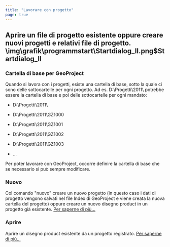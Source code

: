 ```yaml
---
title: "Lavorare con progetto"
page: true
---
```

## Aprire un file di progetto esistente oppure creare nuovi progetti e relativi file di progetto.<Image>\img\grafik\programmstart\Startdialog_II.png$Startdialog_II</Image>

### Cartella di base per GeoProject
Quando si lavora con i progetti, esiste una cartella di base, sotto la quale ci sono delle sottocartelle per ogni progetto. Ad es. D:\Progetti\2011\ potrebbe essere la cartella di base e poi delle sottocartelle per ogni mandato:

- D:\Progetti\2011\

- D:\Progetti\2011\GZ1000

- D:\Progetti\2011\GZ1001 

- D:\Progetti\2011\GZ1002

- D:\Progetti\2011\GZ1003

- ...





Per poter lavorare con GeoProject, occorre definire la cartella di base che se necessario si pu&#242; sempre modificare.

### Nuovo
Col comando &quot;nuovo&quot; creare un nuovo progetto (in questo caso i dati di progetto vengono salvati nel file Index di GeoProject e viene creata la nuova cartella del progetto) oppure creare un nuovo disegno  <Placeholder>product</Placeholder> in un progetto gi&#224; esistente. [Per saperne di pi&#249;...](../programmstart/neues_projekt)

### Aprire
Aprire un disegno  <Placeholder>product</Placeholder> esistente da un progetto registrato. [Per saperne di pi&#249;...](../programmstart/projekt_oeffnen)
